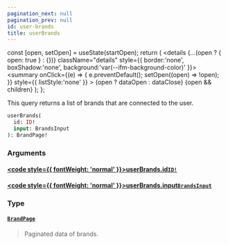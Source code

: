 ```yaml
---
pagination_next: null
pagination_prev: null
id: user-brands
title: userBrands
---
```









  const [open, setOpen] = useState(startOpen);
  return (
    <details {...(open ? { open: true } : {})} className="details" style={{ border:'none', boxShadow:'none', background:'var(--ifm-background-color)' }}>
      <summary
        onClick={(e) => {
          e.preventDefault();
          setOpen((open) => !open);
        }}
        style={{ listStyle:'none' }}
      >
      {open ? dataOpen : dataClose}
      </summary>
      {open && children}
    </details>
  );
};








This query returns a list of brands that are connected to the user.


```graphql
userBrands(
  id: ID!
  input: BrandsInput
): BrandPage!
```




### Arguments

#### [<code style={{ fontWeight: 'normal' }}>userBrands.<b>id</b></code>](#)<Bullet />[`ID!`](/types/scalars/id) <Badge class="badge badge--secondary" text="non-null"/> <Badge class="badge badge--secondary" text="scalar"/> 
> 
> 
> 
> 

#### [<code style={{ fontWeight: 'normal' }}>userBrands.<b>input</b></code>](#)<Bullet />[`BrandsInput`](/types/inputs/brands-input) <Badge class="badge badge--secondary" text="input"/> 
> 
> 
> 
> 

### Type

#### [`BrandPage`](/types/objects/brand-page) <Badge class="badge badge--secondary" text="object"/> 
> 
> 
> Paginated data of brands.
> 





